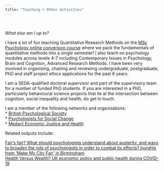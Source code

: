 ```yaml
---
title: "Teaching + Other Activities"
---
```

<p>&nbsp;</p>
  
*What else am I up to?*

I have a lot of fun teaching Quantitative Research Methods on the [MSc Psychology online conversion course](https://www.bcu.ac.uk/courses/psychology-msc-2021-22) where we pack the fundamentals of quantitative methods into a single semester! I also teach on psychology modules across levels 4-7 including Contemporary Issues in Psychology, Brain and Cognition, Advanced Research Methods. I have been very involved in organising, chairing and reviewing undergraduate, postgraduate, PhD and staff project ethics applications for the past 6 years. 

I am a SEDA-qualified doctoral supervisor and part of the supervisory team for a number of funded PhD students. If you are interested in a PhD, particularly behavioural science projects that lie at the intersection between cognition, social inequality and health, do get in touch.

I am a member of the following networks and organisations:  
* [British Psychological Society](https://www.bps.org.uk/)  
* [Psychologists for Social Change](http://www.psychchange.org/)  
* [Medact Economic Justice and Health](https://www.medact.org/membership/groups/economic-justice-health/)  

Related outputs include:

[Fair’s fair? What should psychologists understand about austerity, and ways to broaden the role of psychologists in order to combat its effects? Insights from ‘Make My City Fair’ in Birmingham](https://thepsychologist.bps.org.uk/volume-34/summer-edition/fairs-fair)  
[Health Versus Wealth? UK economic policy and public health during COVID-19](https://www.medact.org/2021/resources/briefings/health-versus-wealth-uk-economic-policy-and-public-health-during-covid-19/)
